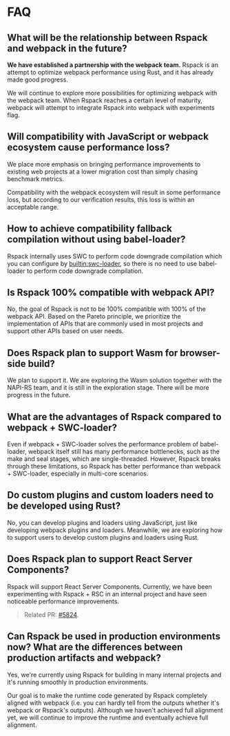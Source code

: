 # FAQ

## What will be the relationship between Rspack and webpack in the future?

**We have established a partnership with the webpack team.** Rspack is an attempt to optimize webpack performance using Rust, and it has already made good progress.

We will continue to explore more possibilities for optimizing webpack with the webpack team. When Rspack reaches a certain level of maturity, webpack will attempt to integrate Rspack into webpack with experiments flag.

## Will compatibility with JavaScript or webpack ecosystem cause performance loss?

We place more emphasis on bringing performance improvements to existing web projects at a lower migration cost than simply chasing benchmark metrics.

Compatibility with the webpack ecosystem will result in some performance loss, but according to our verification results, this loss is within an acceptable range.

## How to achieve compatibility fallback compilation without using babel-loader?

Rspack internally uses SWC to perform code downgrade compilation which you can configure by [builtin:swc-loader](/guide/features/builtin-swc-loader.html), so there is no need to use babel-loader to perform code downgrade compilation.

## Is Rspack 100% compatible with webpack API?

No, the goal of Rspack is not to be 100% compatible with 100% of the webpack API. Based on the Pareto principle, we prioritize the implementation of APIs that are commonly used in most projects and support other APIs based on user needs.

## Does Rspack plan to support Wasm for browser-side build?

We plan to support it. We are exploring the Wasm solution together with the NAPI-RS team, and it is still in the exploration stage. There will be more progress in the future.

## What are the advantages of Rspack compared to webpack + SWC-loader?

Even if webpack + SWC-loader solves the performance problem of babel-loader, webpack itself still has many performance bottlenecks, such as the make and seal stages, which are single-threaded. However, Rspack breaks through these limitations, so Rspack has better performance than webpack + SWC-loader, especially in multi-core scenarios.

## Do custom plugins and custom loaders need to be developed using Rust?

No, you can develop plugins and loaders using JavaScript, just like developing webpack plugins and loaders. Meanwhile, we are exploring how to support users to develop custom plugins and loaders using Rust.

## Does Rspack plan to support React Server Components?

Rspack will support React Server Components. Currently, we have been experimenting with Rspack + RSC in an internal project and have seen noticeable performance improvements.

> Related PR: [#5824](https://github.com/web-infra-dev/rspack/pull/5824).

## Can Rspack be used in production environments now? What are the differences between production artifacts and webpack?

Yes, we're currently using Rspack for building in many internal projects and it's running smoothly in production environments.

Our goal is to make the runtime code generated by Rspack completely aligned with webpack (i.e. you can hardly tell from the outputs whether it's webpack or Rspack's outputs). Although we haven't achieved full alignment yet, we will continue to improve the runtime and eventually achieve full alignment.
